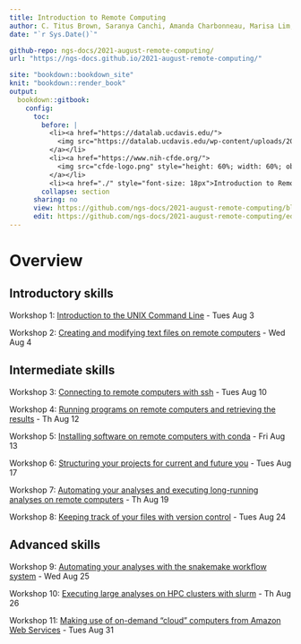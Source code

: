 ```yaml
---
title: Introduction to Remote Computing
author: C. Titus Brown, Saranya Canchi, Amanda Charbonneau, Marisa Lim, Abhijna Parigi, Pamela Reynolds, Nick Ulle, and Shannon Joslin.
date: "`r Sys.Date()`"

github-repo: ngs-docs/2021-august-remote-computing/
url: "https://ngs-docs.github.io/2021-august-remote-computing/"

site: "bookdown::bookdown_site"
knit: "bookdown::render_book"
output:
  bookdown::gitbook:
    config:
      toc:
        before: |
          <li><a href="https://datalab.ucdavis.edu/">
            <img src="https://datalab.ucdavis.edu/wp-content/uploads/2019/07/datalab-logo-full-color-rgb-1.png" style="height: 100%; width: 100%; object-fit: contain" />
          </a></li>
          <li><a href="https://www.nih-cfde.org/">
            <img src="cfde-logo.png" style="height: 60%; width: 60%; object-fit: contain" />
          </a></li>
          <li><a href="./" style="font-size: 18px">Introduction to Remote Computing (Pilot)</a></li>
        collapse: section
      sharing: no
      view: https://github.com/ngs-docs/2021-august-remote-computing/blob/main/%s
      edit: https://github.com/ngs-docs/2021-august-remote-computing/edit/main/%s
---
```


# Overview {-}

## Introductory skills {-}

Workshop 1: [Introduction to the UNIX Command Line](introduction-to-the-unix-command-line.html) - Tues Aug 3

Workshop 2: [Creating and modifying text files on remote computers](creating-and-modifying-text-files-on-remote-computers.html) - Wed Aug 4

## Intermediate skills {-}

Workshop 3: [Connecting to remote computers with ssh](connecting-to-remote-computers-with-ssh.html) - Tues Aug 10

Workshop 4: [Running programs on remote computers and retrieving the results](running-programs-on-remote-computers-and-retrieving-the-results.html) - Th Aug 12

Workshop 5: [Installing software on remote computers with conda](installing-software-on-remote-computers-with-conda.html) - Fri Aug 13

Workshop 6: [Structuring your projects for current and future you](structuring-your-projects-for-current-and-future-you.html) - Tues Aug 17

Workshop 7: [Automating your analyses and executing long-running analyses on remote computers](automating-your-analyses-and-executing-long-running-analyses-on-remote-computers.html) - Th Aug 19

Workshop 8: [Keeping track of your files with version control](keeping-track-of-your-files-with-version-control.html) - Tues Aug 24

## Advanced skills {-}

Workshop 9: [Automating your analyses with the snakemake workflow system](automating-your-analyses-with-the-snakemake-workflow-system.html) - Wed Aug 25

Workshop 10: [Executing large analyses on HPC clusters with slurm](executing-large-analyses-on-hpc-clusters-with-slurm.html) - Th Aug 26

Workshop 11: [Making use of on-demand "cloud" computers from Amazon Web Services](making-use-of-on-demand-cloud-computers-from-amazon-web-services.html) - Tues Aug 31
